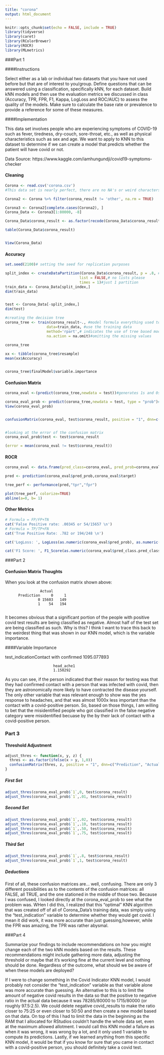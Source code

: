 ```yaml
---
title: "corona"
output: html_document
---
```


```r
knitr::opts_chunk$set(echo = FALSE, include = TRUE)
library(tidyverse)
library(caret)
library(RColorBrewer)
library(ROCR)
library(MLmetrics)
```

###Part 1 

####Instructions

Select either as a lab or individual two datasets that you have not used before but that are of interest to you/group. Define questions that can be answered using a classification, specifically kNN, for each dataset. Build kNN models and then use the evaluation metrics we discussed in class (Accuracy, TPR, FPR, F1, Kappa, LogLoss and ROC/AUC) to assess the quality of the models. Make sure to calculate the base rate or prevalence to provide a reference for some of these measures.

####Implementation

This data set involves people who are experiencing symptoms of COVID-19 such as fever, tiredness, dry-couch, sore-throat, etc., as well as physical characteristics such as sex and age. We want to apply to KNN to this dataset to determine if we can create a model that predicts whether the patient will have covid or not.

Data Source: https://www.kaggle.com/iamhungundji/covid19-symptoms-checker

#### Cleaning
```r
Corona <- read.csv('corona.csv')
#This data set is nearly perfect, there are no NA's or weird characters and every column is in a boolean format except for the country variable, which needs to be a String or character vector

Corona2 <- Corona %>% filter(corona_result != 'other', na.rm = TRUE)

Corona3 <- Corona2[complete.cases(Corona2), ]
Corona_Data <- Corona3[1:80000, -8] 

Corona_Data$corona_result <- as.factor(recode(Corona_Data$corona_result, 'positive' = 1, 'negative' = 0))

table(Corona_Data$corona_result)


View(Corona_Data)

```

#### Accuracy
```r
set.seed(2100)# setting the seed for replication purposes

split_index <- createDataPartition(Corona_Data$corona_result, p = .8, #80-20: train-test
                                  list = FALSE,# no lists please
                                  times = 1)#just 1 partition
train_data <- Corona_Data[split_index,]
dim(train_data)


test <- Corona_Data[-split_index,]
dim(test)

#creating the decision tree
corona_tree <- train(corona_result~., #model formula everything used to classify outcome
                   data=train_data, #use the training data
                   method='rpart',# indicates the use of tree based model
                   na.action = na.omit)#omitting the missing values
                   
corona_tree

xx <- tibble(corona_tree$resample)
mean(xx$Accuracy)


corona_tree$finalModel$variable.importance
```

#### Confusion Matrix
```r
corona_eval <-(predict(corona_tree,newdata = test))#generates 1s and 0s

corona_eval_prob <- predict(corona_tree,newdata = test, type = "prob")#this gives us the predicted prob, we will need these later for the fairness evaluation
View(corona_eval_prob)


confusionMatrix(corona_eval, test$corona_result, positive = "1", dnn=c("Prediction", "Actual"), mode = "sens_spec")


#looking at the error of the confusion matrix
corona_eval_prob$test <- test$corona_result

(error = mean(corona_eval != test$corona_result))
```

#### ROCR
```r
corona_eval <- data.frame(pred_class=corona_eval, pred_prob=corona_eval_prob$`1`,target=as.numeric(test$corona_result))

pred <- prediction(corona_eval$pred_prob,corona_eval$target)

tree_perf <- performance(pred,"tpr","fpr")

plot(tree_perf, colorize=TRUE)
abline(a=0, b= 1)
```
#### Other Metrics


```r
# Formula = FP/FP+TN
cat('False Positive rate: .00345 or 54/15657 \n')
# Formula = TP/TP+FN
cat('True Positive Rate: .782 or 194/248 \n')

cat('LogLoss: ', LogLoss(as.numeric(corona_eval$pred_prob), as.numeric(test$corona_result)), "\n")

cat('F1 Score: ', F1_Score(as.numeric(corona_eval$pred_class.pred_class),as.numeric(test$corona_result)))

```
###Part 2

#### Confusion Matrix Thoughts

When you look at the confusion matrix shown above:

                    Actual
          Prediction     0     1
                   0 15603   149
                   1    54   194
                   
It becomes obvious that a significant portion of the people with positive covid test results are being classified as negative. Almost half of the test set are being classified as such. Why is this? I think I want to trace this back to the weirdest thing that was shown in our KNN model, which is the variable importance.

####Variable Importance

test_indicationContact with confirmed 
                          1095.077893 
                          
                          head_ache1 
                          1.150292 

As you can see, if the person indicated that their reason for testing was that they had confirmed contact with a person that was infected with covid, then they are astronomically more likely to have contracted the disease yourself. The only other variable that was relevant enough to show was the yes response to headaches, and that was almost 1000x less important than the contact with a covid-positive person. So, based on those things, I am willing to bet that the misidentified people who got classified in the false negative category were misidentified becuase by the by their lack of contact with a covid-positive person. 
                          



### Part 3

#### Threshold Adjustment {.tabset}
```r
adjust_thres <- function(x, y, z) {
  thres <- as.factor(ifelse(x > y, 1,0))
  confusionMatrix(thres, z, positive = "1", dnn=c("Prediction", "Actual"), mode = "everything")
}

```
##### First Set

```r
adjust_thres(corona_eval_prob$`1`,0, test$corona_result)
adjust_thres(corona_eval_prob$`1`,.01, test$corona_result)
```

##### Second Set
```r

adjust_thres(corona_eval_prob$`1`,.02, test$corona_result)
adjust_thres(corona_eval_prob$`1`,.10, test$corona_result)
adjust_thres(corona_eval_prob$`1`,.50, test$corona_result)
adjust_thres(corona_eval_prob$`1`,.75, test$corona_result)

```

##### Third Set
```r
adjust_thres(corona_eval_prob$`1`,.8, test$corona_result)
adjust_thres(corona_eval_prob$`1`,1, test$corona_result)
```

##### Deductions

First of all, these confusion matrices are... well, confusing. There are only 3 different possibilities as to the contents of the confusion matrices: all FALSE, all TRUE, and the one stationed in the middle of those two. Because I was confused, I looked directly at the corona_eval_prob to see what the problem was. WHen I did this, I realized that this "optimal" KNN algorithm that was created off of all of Corona_Data's training data, was simply using the "test_indication" variable to determine whether they would get covid. I mean it did work, it was more accurate than just guessing,however, while the FPR was amazing, the TPR was rather abysmal.

###Part 4 

Summarize your findings to include recommendations on how you might change each of the two kNN models based on the results. These recommendations might include gathering more data, adjusting the threshold or maybe that it's working fine at the current level and nothing should be done. Regardless of the outcome, what should we be aware of when these models are deployed? 

If I were to change something in the Covid Indicator KNN model, I would probably not consider the "test_indication" variable as that variable alone was more accurate than guessing. An alternative to this is to limit the amount of negative covid results in the data so that the positive to negative ratio in the actual data because it was 78285/80000 to 1715/80000 (or roughly 97.5:2.5). We could delete negative covid_results to make the ratio closer to 75:25 or even closer to 50:50 and then create a new model based on that data. On top of this I had to limit the data in the beginning as the RAM that I allocated for RStudios couldn't handle the whole data set, even at the maximum allowed allotment. I would call this KNN model a failure as when it was wrong, it was wrong by a lot, and it only used 1 variable to compute its predictions. Lastly, if we learned anything from this specific KNN model, it would be that if you know for sure that you came in contact with a covid-positive person, you should definitely take a covid test.

